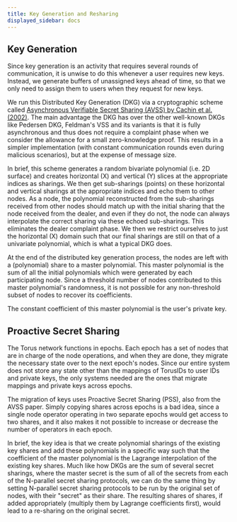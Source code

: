 ```yaml
---
title: Key Generation and Resharing
displayed_sidebar: docs
---
```


## Key Generation

Since key generation is an activity that requires several rounds of communication, it is unwise to do this whenever a user requires new keys. Instead,
we generate buffers of unassigned keys ahead of time, so that we only need to assign them to users when they request for new keys.‌

We run this Distributed Key Generation \(DKG\) via a cryptographic scheme called
[Asynchronous Verifiable Secret Sharing \(AVSS\) by Cachin et al. \(2002\)](https://eprint.iacr.org/2002/134.pdf). The main advantage the DKG has over
the other well-known DKGs like Pedersen DKG, Feldman's VSS and its variants is that it is fully asynchronous and thus does not require a complaint
phase when we consider the allowance for a small zero-knowledge proof. This results in a simpler implementation \(with constant communication rounds
even during malicious scenarios\), but at the expense of message size.

In brief, this scheme generates a random bivariate polynomial \(i.e. 2D surface\) and creates horizontal \(X\) and vertical \(Y\) slices at the
appropriate indices as sharings. We then get sub-sharings \(points\) on these horizontal and vertical sharings at the appropriate indices and echo
them to other nodes. As a node, the polynomial reconstructed from the sub-sharings received from other nodes should match up with the initial sharing
that the node received from the dealer, and even if they do not, the node can always interpolate the correct sharing via these echoed sub-sharings.
This eliminates the dealer complaint phase. We then we restrict ourselves to just the horizontal \(X\) domain such that our final sharings are still
on that of a univariate polynomial, which is what a typical DKG does.‌

At the end of the distributed key generation process, the nodes are left with a \(polynomial\) share to a master polynomial. This master polynomial is
the sum of all the initial polynomials which were generated by each participating node. Since a threshold number of nodes contributed to this master
polynomial's randomness, it is not possible for any non-threshold subset of nodes to recover its coefficients.

The constant coefficient of this master polynomial is the user's private key.

## Proactive Secret Sharing

The Torus network functions in epochs. Each epoch has a set of nodes that are in charge of the node operations, and when they are done, they migrate
the necessary state over to the next epoch's nodes. Since our entire system does not store any state other than the mappings of TorusIDs to user IDs
and private keys, the only systems needed are the ones that migrate mappings and private keys across epochs.‌

The migration of keys uses Proactive Secret Sharing \(PSS\), also from the AVSS paper. Simply copying shares across epochs is a bad idea, since a
single node operator operating in two separate epochs would get access to two shares, and it also makes it not possible to increase or decrease the
number of operators in each epoch.

In brief, the key idea is that we create polynomial sharings of the existing key shares and add these polynomials in a specific way such that the
coefficient of the master polynomial is the Lagrange interpolation of the existing key shares. Much like how DKGs are the sum of several secret
sharings, where the master secret is the sum of all of the secrets from each of the N-parallel secret sharing protocols, we can do the same thing by
setting N-parallel secret sharing protocols to be run by the original set of nodes, with their "secret" as their share. The resulting shares of
shares, if added appropriately \(multiply them by Lagrange coefficients first\), would lead to a re-sharing on the original secret.
